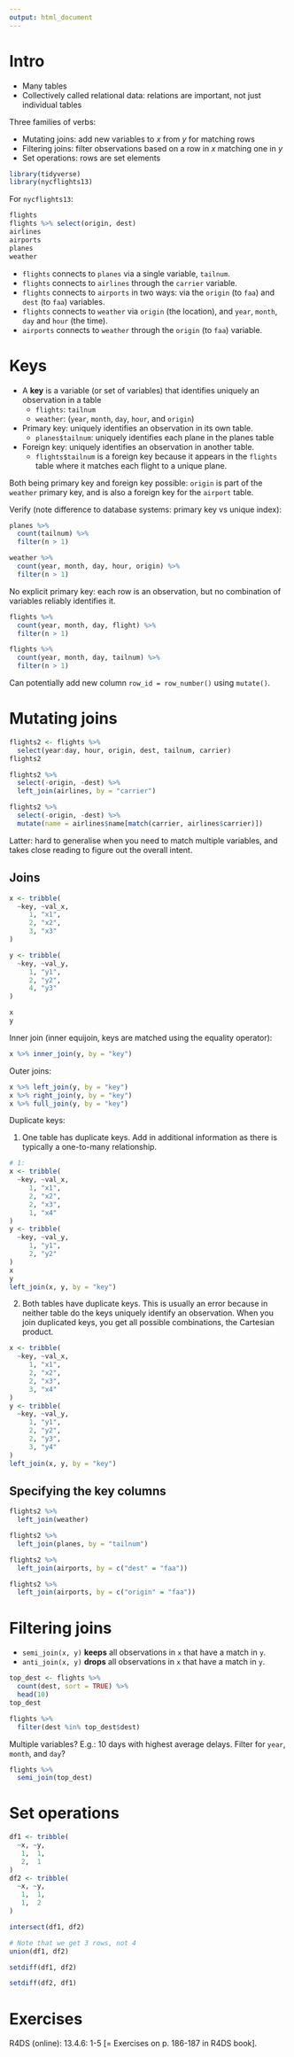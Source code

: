 ```yaml
---
output: html_document
---
```


# Intro

* Many tables
* Collectively called relational data: relations are important, not just individual tables

Three families of verbs:

* Mutating joins: add new variables to $x$ from $y$ for matching rows
* Filtering joins: filter observations based on a row in $x$ matching one in $y$
* Set operations: rows are set elements

```r
library(tidyverse)
library(nycflights13)
```

For `nycflights13`:

```r
flights
flights %>% select(origin, dest)
airlines
airports
planes
weather
```

* `flights` connects to `planes` via a single variable, `tailnum`.
* `flights` connects to `airlines` through the `carrier` variable.
* `flights` connects to `airports` in two ways: via the `origin` (to `faa`) and `dest` (to `faa`) variables.
* `flights` connects to `weather` via `origin` (the location), and `year`, `month`, `day` and `hour` (the time).
* `airports` connects to `weather` through the `origin` (to `faa`) variable.

# Keys

* A **key** is a variable (or set of variables) that identifies uniquely an observation in a table
    * `flights`: `tailnum`
    * `weather`: (`year`, `month`, `day`, `hour`, and `origin`)

* Primary key: uniquely identifies an observation in its own table.
    * `planes$tailnum`: uniquely identifies each plane in the planes table
* Foreign key: uniquely identifies an observation in another table.
    * `flights$tailnum` is a foreign key because it appears in the `flights` table where it matches each flight to a unique plane.

Both being primary key and foreign key possible: `origin` is part of the `weather` primary key, and is also a foreign key for the `airport` table.

Verify (note difference to database systems: primary key vs unique index):

```r
planes %>% 
  count(tailnum) %>% 
  filter(n > 1)

weather %>% 
  count(year, month, day, hour, origin) %>% 
  filter(n > 1)
```

No explicit primary key: each row is an observation, but no combination of variables reliably identifies it.

```r
flights %>% 
  count(year, month, day, flight) %>% 
  filter(n > 1)

flights %>% 
  count(year, month, day, tailnum) %>% 
  filter(n > 1)
```

Can potentially add new column `row_id = row_number()` using `mutate()`.

  
# Mutating joins

```r
flights2 <- flights %>% 
  select(year:day, hour, origin, dest, tailnum, carrier)
flights2

flights2 %>%
  select(-origin, -dest) %>% 
  left_join(airlines, by = "carrier")

flights2 %>%
  select(-origin, -dest) %>% 
  mutate(name = airlines$name[match(carrier, airlines$carrier)])
```

Latter: hard to generalise when you need to match multiple variables, and takes close reading to figure out the overall intent.

## Joins

```r
x <- tribble(
  ~key, ~val_x,
     1, "x1",
     2, "x2",
     3, "x3"
)

y <- tribble(
  ~key, ~val_y,
     1, "y1",
     2, "y2",
     4, "y3"
)

x
y
```

Inner join (inner equijoin, keys are matched using the equality operator):

```r
x %>% inner_join(y, by = "key")
```

Outer joins:

```r
x %>% left_join(y, by = "key")
x %>% right_join(y, by = "key")
x %>% full_join(y, by = "key")
```

Duplicate keys:

1. One table has duplicate keys. Add in additional information as there is typically a one-to-many relationship.

```r
# 1:
x <- tribble(
  ~key, ~val_x,
     1, "x1",
     2, "x2",
     2, "x3",
     1, "x4"
)
y <- tribble(
  ~key, ~val_y,
     1, "y1",
     2, "y2"
)
x
y
left_join(x, y, by = "key")
```

2. Both tables have duplicate keys. This is usually an error because in neither table do the keys uniquely identify an observation. When you join duplicated keys, you get all possible combinations, the Cartesian product.

```r
x <- tribble(
  ~key, ~val_x,
     1, "x1",
     2, "x2",
     2, "x3",
     3, "x4"
)
y <- tribble(
  ~key, ~val_y,
     1, "y1",
     2, "y2",
     2, "y3",
     3, "y4"
)
left_join(x, y, by = "key")
```

## Specifying the key columns

```r
flights2 %>% 
  left_join(weather)
```

```r
flights2 %>% 
  left_join(planes, by = "tailnum")
```

```r
flights2 %>% 
  left_join(airports, by = c("dest" = "faa"))

flights2 %>% 
  left_join(airports, by = c("origin" = "faa"))
```

# Filtering joins

* `semi_join(x, y)` **keeps** all observations in `x` that have a match in `y`.
* `anti_join(x, y)` **drops** all observations in `x` that have a match in `y`.

```r
top_dest <- flights %>%
  count(dest, sort = TRUE) %>%
  head(10)
top_dest

flights %>% 
  filter(dest %in% top_dest$dest)
```

Multiple variables? E.g.: 10 days with highest average delays. Filter for `year`, `month`, and `day`?

```r
flights %>% 
  semi_join(top_dest)
```

# Set operations

```r
df1 <- tribble(
  ~x, ~y,
   1,  1,
   2,  1
)
df2 <- tribble(
  ~x, ~y,
   1,  1,
   1,  2
)
```

```r
intersect(df1, df2)

# Note that we get 3 rows, not 4
union(df1, df2)

setdiff(df1, df2)

setdiff(df2, df1)
```


# Exercises

R4DS (online): 13.4.6: 1-5 [= Exercises on p. 186-187 in R4DS book].
